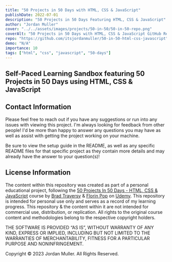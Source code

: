 ```yaml
---
title: "50 Projects in 50 Days with HTML, CSS & JavaScript"
publishDate: 2022-07-01
description: "50 Projects in 50 Days Featuring HTML, CSS & JavaScript"
author: "Jordan Muller"
cover: "../../assets/images/projects/50-in-50/50-in-50-repo.png"
coverAlt: "50 Projects in 50 Days with HTML, CSS & JavaScript GitHub Repository Banner"
repo: "https://github.com/itsjordanmuller/50-in-50-html-css-javascript"
demo: "N/A"
importance: 10
tags: ["html", "css", "javascript", "50-days"]
---
```


## Self-Paced Learning Sandbox featuring 50 Projects in 50 Days using HTML, CSS & JavaScript

## Contact Information

Please feel free to reach out if you have any suggestions or run into any issues with viewing this project. I'm always looking for feedback from other people! I'd be more than happy to answer any questions you may have as well as assist with getting the project working on your machine.<br/>

Be sure to view the setup guide in the README, as well as any specific README files for that specific project as they contain more details and may already have the answer to your question(s)!

## License Information

The content within this repository was created as part of a personal educational project, following the [50 Projects In 50 Days - HTML, CSS & JavaScript](https://www.udemy.com/course/50-projects-50-days/) course by [Brad Traversy](https://www.udemy.com/user/brad-traversy/) & [Florin Pop](https://www.udemy.com/user/popflorin/) on [Udemy](https://www.udemy.com/). This repository is intended for personal use only and serves as a record of my learning progress. This repository & the content within it are not intended for commercial use, distribution, or replication. All rights to the original course content and methodologies belong to the respective copyright holders.

THE SOFTWARE IS PROVIDED “AS IS”, WITHOUT WARRANTY OF ANY KIND, EXPRESS OR IMPLIED, INCLUDING BUT NOT LIMITED TO THE WARRANTIES OF MERCHANTABILITY, FITNESS FOR A PARTICULAR PURPOSE AND NONINFRINGEMENT.

Copyright © 2023 Jordan Muller. All Rights Reserved.